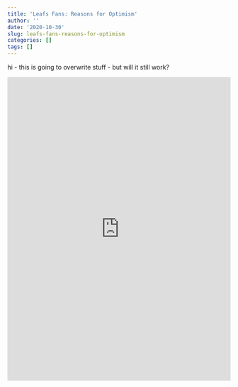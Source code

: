 ```yaml
---
title: 'Leafs Fans: Reasons for Optimism'
author: ''
date: '2020-10-30'
slug: leafs-fans-reasons-for-optimism
categories: []
tags: []
---
```


hi - this is going to overwrite stuff - but will it still work?

<iframe width="100%" height="684" frameborder="0"
  src="https://observablehq.com/embed/@hockeyfan22/multi-line-chart?cell=chart"></iframe>
